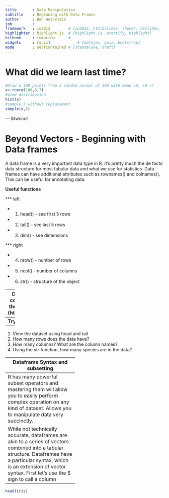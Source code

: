 ```yaml
---
title       : Data Manipulation
subtitle    : Beginning with Data Frames
author      : Ben Weinstein
job         : 
framework   : io2012        # {io2012, html5slides, shower, dzslides, ...}
highlighter : highlight.js  # {highlight.js, prettify, highlight}
hitheme     : tomorrow      # 
widgets     : [quiz]            # {mathjax, quiz, bootstrap}
mode        : selfcontained # {standalone, draft}
---
```


What did we learn last time?
============================
```r
#Draw a 100 points from a random normal of 100 with mean =6, sd =7
x<-rnorm(100,6,7)
#view distribution
hist(x)
#sample 5 without replacement
sample(x,5)
```

--- &twocol

Beyond Vectors - Beginning with Data frames
===========================================

A data frame is a very important data type in R. It's pretty much the de facto data structure for most tabular data and what we use for statistics. Data frames can have additional attributes such as rownames() and colnames(). This can be useful for annotating data.

**Useful functions**  

*** left

- 1. head() - see first 5 rows
- 2. tail() - see last 5 rows
- 3. dim() - see dimensions

*** right

- 4. nrow() - number of rows
- 5. ncol() - number of columns
- 6. str() - structure of the object

---
Data frames are usually read in from file, but R comes with many practice datasets. We will use the iris dataset, famously used by Fisher in 1936 (http://en.wikipedia.org/wiki/Iris_flower_data_set)

**head(iris)**

```r

require(xtable)
options(xtable.type = 'html')
xtable(head(iris))
```

---
**Try It!**
------------
1. View the dataset using head and tail
2. How many rows does the data have?
3. How many columns? What are the column names?
4. Using the str function, how many species are in the data?

---
Dataframe Syntax and subsetting
-------------------------------
R has many powerful subset operators and mastering them will allow you to easily perform complex operation on any kind of dataset. Allows you to manipulate data very succinctly.

While not technically accurate, dataframes are akin to a series of vectors combined into a tabular structure. Dataframes have a particular syntax, which is an extension of vector syntax. First let's use the $ sign to call a column

---
```r
head(iris)
```

